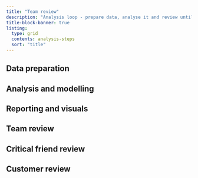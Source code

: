 ```yaml
---
title: "Team review"
description: "Analysis loop - prepare data, analyse it and review until outputs in problem definition are finalised."
title-block-banner: true
listing: 
  type: grid
  contents: analysis-steps
  sort: "title"
---
```


## Data preparation



## Analysis and modelling



## Reporting and visuals



## Team review



## Critical friend review



## Customer review


